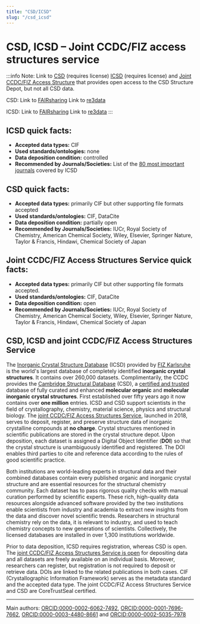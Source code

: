 ```yaml
---
title: "CSD/ICSD"
slug: "/csd_icsd"
---
```



# CSD, ICSD – Joint CCDC/FIZ access structures service

:::info Note:
Link to [CSD](https://www.ccdc.cam.ac.uk/solutions/software/webcsd/) (requires license) [ICSD](https://icsd.fiz-karlsruhe.de/) (requires license) and [Joint CCDC/FIZ Access Structure](https://www.ccdc.cam.ac.uk/structures/) that provides open access to the CSD Structure Depot, but not all CSD data.

CSD: Link to [FAIRsharing](https://doi.org/10.25504/FAIRsharing.vs7865)
Link to [re3data](http://doi.org/10.17616/R36011)

ICSD:
Link to [FAIRsharing](https://doi.org/10.25504/FAIRsharing.a95199)
Link to [re3data](http://doi.org/10.17616/R3GW2V)
:::

## ICSD quick facts:

-   **Accepted data types:** CIF
-   **Used standards/ontologies:** none
-   **Data deposition condition:** controlled
-   **Recommended by Journals/Societies:** List of the [80 most important journals](https://icsd.products.fiz-karlsruhe.de/about/list-80-most-important-journals-covered-icsd) covered by ICSD

## CSD quick facts:

-   **Accepted data types:** primarily CIF but other supporting file formats accepted
-   **Used standards/ontologies:** CIF, DataCite
-   **Data deposition condition:** partially open
-   **Recommended by Journals/Societies:** IUCr, Royal Society of Chemistry, American Chemical Society, Wiley, Elsevier, Springer Nature, Taylor & Francis, Hindawi, Chemical Society of Japan

## Joint CCDC/FIZ Access Structures Service quick facts:

-   **Accepted data types:** primarily CIF but other supporting file formats accepted.
-   **Used standards/ontologies:** CIF, DataCite
-   **Data deposition condition:** open
-   **Recommended by Journals/Societies:** IUCr, Royal Society of Chemistry, American Chemical Society, Wiley, Elsevier, Springer Nature, Taylor & Francis, Hindawi, Chemical Society of Japan

## CSD, ICSD and joint CCDC/FIZ Access Structures Service

The [Inorganic Crystal Structure Database](https://icsd.fiz-karlsruhe.de/) (ICSD) provided by [FIZ Karlsruhe](https://www.fiz-karlsruhe.de/) is the world's largest database of completely identified **inorganic crystal structures**. It contains over 260,000 datasets. Complimentarily, the CCDC provides the [Cambridge Structural Database](https://www.ccdc.cam.ac.uk/solutions/software/webcsd/) (CSD), a [certified and trusted](https://www.coretrustseal.org) database of fully curated and enhanced **molecular organic** and **molecular inorganic crystal structures**. First established over fifty years ago it now contains over **one million** entries. ICSD and CSD support scientists in the field of crystallography, chemistry, material science, physics and structural biology. The [joint CCDC/FIZ Access Structures Service](https://www.ccdc.cam.ac.uk/structures/), launched in 2018, serves to deposit, register, and preserve structure data of inorganic crystalline compounds at **no charge**. Crystal structures mentioned in scientific publications are stored in the crystal structure depot. Upon deposition, each dataset is assigned a Digital Object Identifier (**DOI**) so that the crystal structure is unambiguously identified and registered. The DOI enables third parties to cite and reference data according to the rules of good scientific practice.

Both institutions are world-leading experts in structural data and their combined databases contain every published organic and inorganic crystal structure and are essential resources for the structural chemistry community. Each dataset has to pass rigorous quality checks with manual curation performed by scientific experts. These rich, high-quality data resources alongside advanced software provided by the two institutions enable scientists from industry and academia to extract new insights from the data and discover novel scientific trends. Researchers in structural chemistry rely on the data, it is relevant to industry, and used to teach chemistry concepts to new generations of scientists. Collectively, the licensed databases are installed in over 1,300 institutions worldwide.

Prior to data deposition, ICSD requires registration, whereas CSD is open. The [joint CCDC/FIZ Access Structures Service is open](https://www.ccdc.cam.ac.uk/structures) for depositing data and all datasets are freely available on an individual basis. Moreover, researchers can register, but registration is not required to deposit or retrieve data. DOIs are linked to the related publications in both cases. CIF (Crystallographic Information Framework) serves as the metadata standard and the accepted data type. The joint CCDC/FIZ Access Structures Service and CSD are CoreTrustSeal certified.

---

Main authors: [ORCID:0000-0002-6062-7492](https://orcid.org/0000-0002-6062-7492), [ORCID:0000-0001-7696-7662](https://orcid.org/0000-0001-7696-7662), [ORCID:0000-0003-4480-8661](https://orcid.org/0000-0003-4480-8661) and [ORCID:0000-0002-5035-7978](https://orcid.org/0000-0002-5035-7978)
